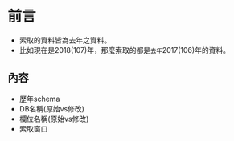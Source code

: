 # 前言
- 索取的資料皆為去年之資料。
- 比如現在是2018(107)年，那麼索取的都是`去年`2017(106)年的資料。


## 內容 {-}
- 歷年schema
- DB名稱(原始vs修改)
- 欄位名稱(原始vs修改)
- 索取窗口